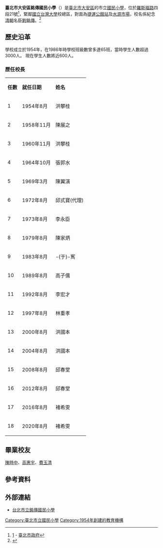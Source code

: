 {{Infobox School 
|name           = 臺北市大安區銘傳國民小學
|other_name     = 
|image          = 
|motto          = 
|established    = 
|type           = 
|affiliation    = [[公立|公立]]
|district       = [[臺北市|臺北市]][[大安區_(臺北市)|大安區]]
|grades         = 
|president      = 
|principal      = 
|dean           = 
|faculty        = 
|staff          = 
|students       = 
|conference     = 
|colors         =
|mascot         = 
|free_label     = 
|free_text      = 
|magazine       =
|campus_size   =
|address       = {{flagicon|TWN}}[[臺北市|臺北市]][[大安區_(臺北市)|大安區]][[羅斯福路_(台北市)|羅斯福路]]四段21號
|tel           = +886-2-2363-9815
|fax           = +886-2-2362-0782
|information    =
|website        = [https://www.mhps.tp.edu.tw/ www.mhps.tp.edu.tw]
}}

'''臺北市大安區銘傳國民小學'''（{{lang-en|Taipei Municipal Mingchuan Elementary School}}）是[[臺北市|臺北市]][[大安區_(臺北市)|大安區]]的市立[[國民小學|國民小學]]，位於[[羅斯福路_(台北市)|羅斯福路]]四段21號<ref>[http://www.taipei.gov.tw/ct.asp?xItem=68847575&ctNode=65441&mp=100003] {{Wayback|url=http://www.taipei.gov.tw/ct.asp?xItem=68847575&ctNode=65441&mp=100003 |date=20141224105142 }} - [[臺北市政府|臺北市政府]]</ref>，緊鄰[[國立台灣大學|國立台灣大學]]校總區，對面為[[捷運公館站|捷運公館站]]及[[水源市場|水源市場]]，校名係紀念[[清朝|清朝]]名臣[[劉銘傳|劉銘傳]]。<ref>{{cite web |url=http://www.mhps.tp.edu.tw/modules/tinyd/index.php?id=9 |title=存档副本 |accessdate=2014-12-24 |deadurl=yes |archiveurl=https://web.archive.org/web/20141224101833/http://www.mhps.tp.edu.tw/modules/tinyd/index.php?id=9 |archivedate=2014-12-24 }}</ref>

== 歷史沿革 ==

學校成立於1954年，在1986年時學校班級數曾多達65班，當時學生人數超過3000人。
現在學生人數將近600人。

=== 歷任校長 ===
{|class="wikitable"
|- style="background:snow; color:black" align=center
|'''任數'''||'''就任日期'''||'''姓名'''
|-----
|1||1954年8月||洪攀桂
|-----
|2||1958年11月||陳展之
|-----
|3||1960年11月||洪攀桂
|-----
|4||1964年10月||張郭水
|-----
|5||1969年3月||陳翼演
|-----
|6||1972年8月||邱式寶(代理)
|-----
|7||1973年8月||李永臣
|-----
|8||1979年8月||陳家炳
|-----
|9||1983年8月||-{于}-寯
|-----
|10||1989年8月||高子儒
|-----
|11||1992年8月||李宏才
|-----
|12||1997年8月||林重孝
|-----
|13||2000年8月||洪國本
|-----
|14||2004年8月||洪國本
|-----
|15||2008年8月||邱春堂
|-----
|16||2012年8月||邱春堂
|-----
|17||2016年8月||褚希雯
|-----
|18||2020年8月||褚希雯
|}

== 畢業校友 ==
[[陳時中|陳時中]]、[[高惠宇|高惠宇]]、[[費玉清|費玉清]]

==參考資料==
{{reflist}}

== 外部連結 ==

*[https://www.mhps.tp.edu.tw/ 台北市立銘傳國民小學]

[[Category:臺北市立國民小學|Category:臺北市立國民小學]]
[[Category:1954年創建的教育機構|Category:1954年創建的教育機構]]